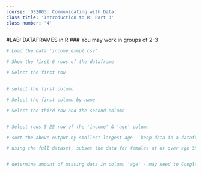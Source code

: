 ```yaml
---
course: 'DS2003: Communicating with Data'
class title: 'Introduction to R: Part 3'
class number: '4'
---
```


#LAB: DATAFRAMES in R
### You may work in groups of 2-3

```r
# Load the data 'income_exmpl.csv'


```

```r
# Show the first 6 rows of the dataframe


```

```r
# Select the first row



```


```r
# select the first column


```


```r
# Select the first column by name


```

```r
# Select the third row and the second column



```

```r
# Select rows 5-25 row of the 'income' & 'age' column


```

```r
# sort the above output by smallest-largest age - keep data in a dataframe

```

```r
# using the full dataset, subset the data for females at or over age 35 with low or med education 



```

```r
# determine amount of missing data in column 'age' - may need to Google



```

